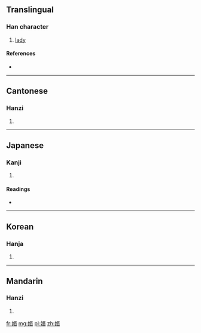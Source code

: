 ==Translingual==

===Han character===
{{Han char|rn=38|rad=女|as=06|sn=9|four=4141<sub>6</sub>|canj=女一日一 (VMAM)}}

# [[lady]]

====References====
* {{Han ref|kx=0260.260|dkj=06232|dj=0527.020|hdz=21043.030|uh=59EE|ud=23022|bh=CE64|bd=52836}}

----

==Cantonese==

===Hanzi===
{{yue-hanzi|jyut=|y=hang4}}

# {{defn|Cantonese|sort=女06}}

----

==Japanese==

===Kanji===
{{ja-kanji|grade=|rs=女06}}

# {{defn|Japanese|sort=女06}}

====Readings====
* {{ja-readings|on=[[こう]] (kō), [[ごう]] (gō), [[じょう]] (jō)|kun=}}

----

==Korean==

===Hanja===
{{ko-hanja|hangeul=항|rv=hang|mr=hang}}

# {{defn|Korean|sort=女06}}

----

==Mandarin==

===Hanzi===
{{cmn-hanzi|pin=[[héng]] ([[heng2]])|wg=heng<sup>2</sup>}}

# {{defn|Mandarin|sort=女06}}

[[fr:姮]]
[[mg:姮]]
[[pl:姮]]
[[zh:姮]]